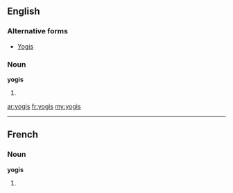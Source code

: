==English==

===Alternative forms===
* [[Yogis]]

===Noun===
'''yogis'''

# {{plural of|[[yogi]]}}

[[ar:yogis]]
[[fr:yogis]]
[[my:yogis]]

----
==French==

===Noun===
'''yogis''' {{m}}

# {{plural of|[[yogi]]|lang=fr}}
{{rfc-auto}}